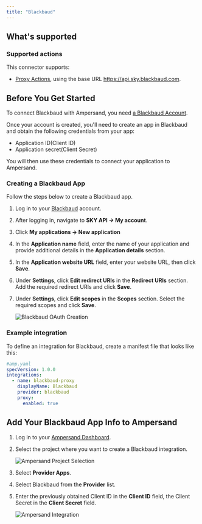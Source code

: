 ```yaml
---
title: "Blackbaud"
---
```

## What's supported

### Supported actions

This connector supports:
- [Proxy Actions](/proxy-actions), using the base URL https://api.sky.blackbaud.com.

## Before You Get Started

To connect Blackbaud with Ampersand, you need [a Blackbaud Account](https://developer.blackbaud.com/).

Once your account is created, you'll need to create an app in Blackbaud and obtain the following credentials from your app:

- Application ID(Client ID)
- Application secret(Client Secret)

You will then use these credentials to connect your application to Ampersand.

### Creating a Blackbaud App

Follow the steps below to create a Blackbaud app.

1. Log in to your [Blackbaud](https://developer.blackbaud.com/) account.

2. After logging in, navigate to **SKY API -> My account**.

3. Click **My applications -> New application**

4. In the **Application name** field, enter the name of your application and provide additional details in the **Application details** section.

5. In the **Application website URL** field, enter your website URL, then click **Save**.

6. Under **Settings**, click **Edit redirect URIs** in the **Redirect URIs** section. Add the required redirect URIs and click **Save**.

7. Under **Settings**, click **Edit scopes** in the **Scopes** section. Select the required scopes and click **Save**.

   ![Blackbaud OAuth Creation](/images/provider-guides/blackbaud_oauth.gif)

### Example integration

To define an integration for Blackbaud, create a manifest file that looks like this:

```YAML
#amp.yaml
specVersion: 1.0.0
integrations: 
  - name: blackbaud-proxy
    displayName: Blackbaud
    provider: blackbaud
    proxy:
      enabled: true
```

## Add Your Blackbaud App Info to Ampersand

1. Log in to your [Ampersand Dashboard](https://dashboard.withampersand.com).

2. Select the project where you want to create a Blackbaud integration.

   ![Ampersand Project Selection](/images/provider-guides/31a6a12-Ampersand.png)

3. Select **Provider Apps**.  

4. Select Blackbaud from the **Provider** list.

5. Enter the previously obtained Client ID in the **Client ID** field, the Client Secret in the **Client Secret** field.

   ![Ampersand Integration](/images/provider-guides/blackbaud.gif)
